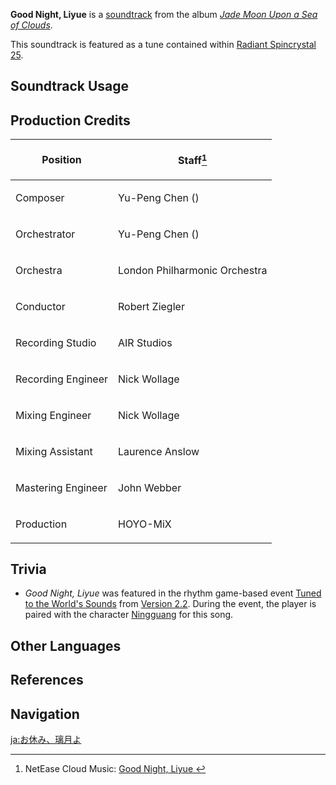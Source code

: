 {{Soundtrack Infobox
|image          = Jade Moon Upon a Sea of Clouds.png
|album          = Jade Moon Upon a Sea of Clouds
|disc           = 1
|number         = 06
|featured       =
|featured2      =
|featured3      =
|featured_disc  =
|featured_disc2 =
|featured_disc3 =
|youtube_id     = fgz_ZwwezJY
|spotify_id     = 38wUUUqMNEQ6CoA02Uy6Iv
|previous       = Sun Rises in Liyue
|next           = Call It a Day in Liyue
}}
'''Good Night, Liyue''' is a [[soundtrack]] from the album ''[[Jade Moon Upon a Sea of Clouds]]''.

This soundtrack is featured as a tune contained within [[Radiant Spincrystal 25]].

==Soundtrack Usage==
{{Soundtrack Usage
|location = Liyue Harbor//dawn
|quest = The Glede Returns to the Pavilion (Quest)
|teapot   = 25
}}

==Production Credits==
{| class="wikitable"
! Position
! Staff<ref>NetEase Cloud Music: [https://music.163.com/#/song?id=1492276419 Good Night, Liyue {{zh|晚安，璃月}}]</ref>
|-
! Composer
| Yu-Peng Chen ({{zh|陈致逸}})
|-
! Orchestrator
| Yu-Peng Chen ({{zh|陈致逸}})
|-
! Orchestra
| London Philharmonic Orchestra
|-
! Conductor
| Robert Ziegler
|-
! Recording Studio
| AIR Studios
|-
! Recording Engineer
| Nick Wollage
|-
! Mixing Engineer
| Nick Wollage
|-
! Mixing Assistant
| Laurence Anslow
|-
! Mastering Engineer
| John Webber
|-
! Production
| HOYO-MiX
|}

==Trivia==
* ''Good Night, Liyue'' was featured in the rhythm game-based event [[Tuned to the World's Sounds]] from [[Version 2.2]]. During the event, the player is paired with the character [[Ningguang]] for this song.

==Other Languages==
{{Other Languages
|en      = Good Night, Liyue
|zhs     = 晚安，璃月
|zhs_rm  = Wǎn'ān, Líyuè
|zht     = 晚安，璃月
|zht_rm  = Wǎn'ān, Líyuè
|zh_tl   = Good Night, Liyue
|ja      = お休み、璃月よ
|ja_rm   = Oyasumi, Riiywe yo
|ja_tl   = Good Night Liyue
|ko      = Good Night, Liyue<ref name="RS">{{Ref/Item|Radiant Spincrystal 25|note=Korean, Spanish, French, Russian, Thai, Vietnamese, German, Indonesian, Portuguese, Turkish}}</ref>
|es      = Good Night, Liyue<ref name="RS" />
|fr      = Good Night, Liyue<ref name="RS" />
|ru      = Good Night, Liyue<ref name="RS" />
|th      = Good Night, Liyue<ref name="RS" />
|vi      = Ngủ Ngon, Liyue<ref name="RS" />
|vi_tl   = Good Night, Liyue
|de      = Good Night, Liyue<ref name="RS" />
|id      = Good Night, Liyue<ref name="RS" />
|pt      = Good Night, Liyue<ref name="RS" />
|tr      = Good Night, Liyue<ref name="RS" />
}}

==References==
{{Reflist}}

==Navigation==
{{Soundtrack Navbox|Jade Moon Upon a Sea of Clouds}}

[[ja:お休み、璃月よ]]